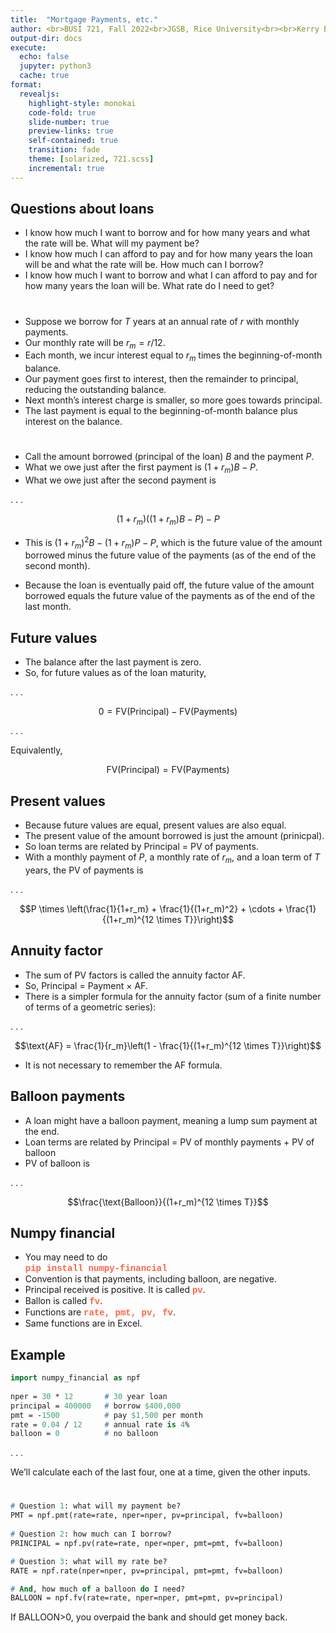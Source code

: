 ```yaml
---
title:  "Mortgage Payments, etc."
author: <br>BUSI 721, Fall 2022<br>JGSB, Rice University<br><br>Kerry Back
output-dir: docs
execute:
  echo: false
  jupyter: python3
  cache: true
format: 
  revealjs:
    highlight-style: monokai
    code-fold: true
    slide-number: true
    preview-links: true
    self-contained: true
    transition: fade
    theme: [solarized, 721.scss]
    incremental: true
---
```


## Questions about loans

- I know how much I want to borrow and for how many years and what the rate will be.  What will my payment be?
- I know how much I can afford to pay and for how many years the loan will be and what the rate will be.  How much can I borrow?
- I know how much I want to borrow and what I can afford to pay and for how many years the loan will be.  What rate do I need to get?

#

- Suppose we borrow for $T$ years at an annual rate of $r$ with monthly payments.
- Our monthly rate will be $r_m = r/12$.
- Each month, we incur interest equal to $r_m$ times the beginning-of-month balance.  
- Our payment goes first to interest, then the remainder to principal, reducing the outstanding balance.
- Next month's interest charge is smaller, so more goes towards principal.
- The last payment is equal to the beginning-of-month balance plus interest on the balance.

#

- Call the amount borrowed (principal of the loan) $B$ and the payment $P$.
- What we owe just after the first payment is
$(1+r_m)B-P$.
- What we owe just after the second payment is
 
 . . .

$$(1+r_m)((1+r_m)B - P) - P$$

- This is $(1+r_m)^2 B - (1+r_m)P - P$, which is the future value of the amount borrowed minus the future value of the payments (as of the end of the second month).

- Because the loan is eventually paid off, the future value of the amount borrowed equals the future value of the payments as of the end of the last month.

## Future values

- The balance after the last payment is zero.
- So, for future values as of the loan maturity,

. . .

$$0 = \text{FV(Principal)} - \text{FV(Payments)}$$

. . .

Equivalently,

$$\text{FV(Principal)} = \text{FV(Payments)}$$

## Present values

- Because future values are equal, present values are also equal.
- The present value of the amount borrowed is just the amount (prinicpal).
- So loan terms are related by Principal = PV of payments.
- With a monthly payment of $P$, a monthly rate of $r_m$, and a loan term of $T$ years, the PV of payments is

. . .

$$P \times \left(\frac{1}{1+r_m} + \frac{1}{(1+r_m)^2} + \cdots + \frac{1}{(1+r_m)^{12 \times T}}\right)$$

## Annuity factor

- The sum of PV factors is called the annuity factor AF.
- So, Principal = Payment $\times$ AF.
- There is a simpler formula for the annuity factor (sum of a finite number of terms of a geometric series):

. . .

$$\text{AF} = \frac{1}{r_m}\left(1 - \frac{1}{(1+r_m)^{12 \times T}}\right)$$

- It is not necessary to remember the AF formula.

## Balloon payments

- A loan might have a balloon payment, meaning a lump sum payment at the end.
- Loan terms are related by Principal = PV of monthly payments + PV of balloon
- PV of balloon is

. . .

$$\frac{\text{Balloon}}{(1+r_m)^{12 \times T}}$$

## Numpy financial

- You may need to do 
<br>[pip install numpy-financial]{style="font-family:courier; font-weight:bold; color:tomato;"}
- Convention is that payments, including balloon, are negative.
- Principal received is positive.  It is called [pv]{style="font-family:courier; font-weight:bold; color:tomato;"}.
- Ballon is called [fv]{style="font-family:courier; font-weight:bold; color:tomato;"}.
- Functions are [rate, pmt, pv, fv]{style="font-family:courier; font-weight:bold; color:tomato;"}.
- Same functions are in Excel.

## Example


```p
import numpy_financial as npf
 
nper = 30 * 12       # 30 year loan
principal = 400000   # borrow $400,000
pmt = -1500          # pay $1,500 per month
rate = 0.04 / 12     # annual rate is 4%
balloon = 0          # no balloon
```

. . .

We'll calculate each of the last four, one at a time, given the other inputs.

#

```.p
# Question 1: what will my payment be?
PMT = npf.pmt(rate=rate, nper=nper, pv=principal, fv=balloon)
 
# Question 2: how much can I borrow?
PRINCIPAL = npf.pv(rate=rate, nper=nper, pmt=pmt, fv=balloon)

# Question 3: what will my rate be?
RATE = npf.rate(nper=nper, pv=principal, pmt=pmt, fv=balloon)

# And, how much of a balloon do I need?
BALLOON = npf.fv(rate=rate, nper=nper, pmt=pmt, pv=principal)
```

If BALLOON>0, you overpaid the bank and should get money back.